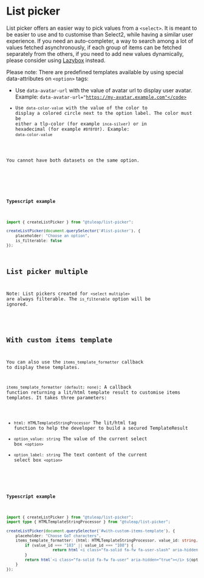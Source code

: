 
<Meta of={ListPickerStories}/>

# List picker

List picker offers an easier way to pick values from a <code>&lt;select&gt;</code>. It is meant to be easier to use and to customise than Select2, while having a similar user experience.
If you need an auto-completer, a way to search among a lot of values fetched asynchronously, if each group of items can be fetched separately from the others, if you need to add new values dynamically, please consider using [Lazybox][lazybox] instead.

Please note: There are predefined templates available by using special data-attributes on <code>&lt;option&gt;</code> tags:

- Use <code>data-avatar-url</code> with the value of avatar url to display user avatar. Example: <code>data-avatar-url="https://my-avatar.example.com"</code>
- Use <code>data-color-value</code> with the value of the color to display a colored circle next to the option label. The color must be either a tlp-color (for example <code>inca-silver</code>) or in hexadecimal (for example <code>#8f8f8f</code>). Example: <code>data-color-value</code>

You cannot have both datasets on the same option.

<Canvas withToolbar={true} of={ListPickerStories.ListPicker}></Canvas>

<Controls></Controls>

#### Typescript example

```typescript
import { createListPicker } from "@tuleap/list-picker";

createListPicker(document.querySelector('#list-picker'), {
    placeholder: "Choose an option",
    is_filterable: false
});
```
## List picker multiple

Note: List pickers created for <code>&lt;select multiple&gt;</code> are always filterable. The <code>is_filterable</code> option will be ignored.

<Canvas withToolbar={true} of={ListPickerStories.ListPickerMultiple}></Canvas>

## With custom items template

You can also use the <code>items_template_formatter</code> callback to display these templates.

<code>items_template_formatter (default: none)</code>: A callback function returning a lit/html template result to customise items templates.
It takes three parameters:
- <code>html: HTMLTemplateStringProcessor</code> The lit/html tag function to help the developer to build a secured TemplateResult
- <code>option_value: string</code> The value of the current select box <code>&lt;option&gt;</code>
- <code>option_label: string</code> The text content of the current select box <code>&lt;option&gt;</code>


<Canvas withToolbar={true} of={ListPickerStories.WithCustomItemsTemplate}></Canvas>

#### Typescript example

```typescript
import { createListPicker } from "@tuleap/list-picker";
import type { HTMLTemplateStringProcessor } from "@tuleap/list-picker";

createListPicker(document.querySelector('#with-custom-items-template'), {
    placeholder: "Choose GoT characters",
    items_template_formatter: (html: HTMLTemplateStringProcessor, value_id: string, option_label: string): string => {
        if (value_id === "103" || value_id === "108") {
                    return html`<i class="fa-solid fa-fw fa-user-slash" aria-hidden="true"></i> ${option_label}`;
        }
        return html`<i class="fa-solid fa-fw fa-user" aria-hidden="true"></i> ${option_label}`;
    }
});
```

[lazybox]: ?path=/docs/tlp-forms-lazybox--docs
